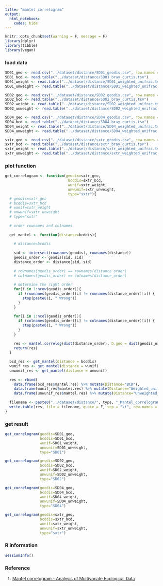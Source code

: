 ---
title: "mantel correlogram"
output: 
  html_notebook:
    codes: hide
---

```{r setup, include=FALSE}
knitr::opts_chunk$set(warning = F, message = F)
library(dplyr)
library(tibble)
library(vegan)
```


### load data
```{r}
SD01_geo <- read.csv("../dataset/distance/SD01_geodis.csv", row.names = 1)
SD01_bcd <- read.table("../dataset/distance/SD01_bray_curtis.tsv")
SD01_weight <- read.table("../dataset/distance/SD01_weighted_unifrac.tsv")
SD01_unweight <- read.table("../dataset/distance/SD01_weighted_unifrac.tsv")

SD02_geo <- read.csv("../dataset/distance/SD02_geodis.csv", row.names = 1)
SD02_bcd <- read.table("../dataset/distance/SD02_bray_curtis.tsv")
SD02_weight <- read.table("../dataset/distance/SD02_weighted_unifrac.tsv")
SD02_unweight <- read.table("../dataset/distance/SD02_weighted_unifrac.tsv")

SD04_geo <- read.csv("../dataset/distance/SD04_geodis.csv", row.names = 1)
SD04_bcd <- read.table("../dataset/distance/SD04_bray_curtis.tsv")
SD04_weight <- read.table("../dataset/distance/SD04_weighted_unifrac.tsv")
SD04_unweight <- read.table("../dataset/distance/SD04_weighted_unifrac.tsv")

sxtr_geo <- read.csv("../dataset/distance/sxtr_geodis.csv", row.names = 1)
sxtr_bcd <- read.table("../dataset/distance/sxtr_bray_curtis.tsv")
sxtr_weight <- read.table("../dataset/distance/sxtr_weighted_unifrac.tsv")
sxtr_unweight <- read.table("../dataset/distance/sxtr_weighted_unifrac.tsv")
```


### plot function
```{r}
get_correlogram <- function(geodis=sxtr_geo,
                             bcddis=sxtr_bcd,
                             wunif=sxtr_weight,
                             unwunif=sxtr_unweight,
                             type="sxtr"){
  # geodis=sxtr_geo
  # bcddis=sxtr_bcd
  # wunif=sxtr_weight
  # unwunif=sxtr_unweight
  # type="sxtr"
  
  # order rownames and colnames
  
  get_mantel <- function(distance=bcddis){
    
    # distance=bcddis
    
    sid <- intersect(rownames(geodis), rownames(distance))
    geodis_order <- geodis[sid, sid]
    distance_order <- distance[sid, sid]
    
    # rownames(geodis_order) == rownames(distance_order)
    # colnames(geodis_order) == colnames(distance_order)
    
    # determine the right order 
    for(i in 1:nrow(geodis_order)){
      if (rownames(geodis_order)[i] != rownames(distance_order)[i]) {
        stop(paste0(i, " Wrong"))
      }
    }
    
    for(i in 1:ncol(geodis_order)){
      if (colnames(geodis_order)[i] != colnames(distance_order)[i]) {
        stop(paste0(i, " Wrong"))
      }
    }
    
    res <- mantel.correlog(dist(distance_order), D.geo = dist(geodis_order), nperm = 999) 
    return(res)
  }
  
  bcd_res <- get_mantel(distance = bcddis)
  wunif_res <- get_mantel(distance = wunif)
  unwunif_res <- get_mantel(distance = unwunif)
  
  res <- rbind(
    data.frame(bcd_res$mantel.res) %>% mutate(Distance="BCD"),
    data.frame(wunif_res$mantel.res) %>% mutate(Distance="Weighted_unifrac"),
    data.frame(unwunif_res$mantel.res) %>% mutate(Distance="Unweighted_unifrac"))
  
  filename <- paste0("../dataset/distance/", type, "_Mantel_correlogram.tsv")
  write.table(res, file = filename, quote = F, sep = "\t", row.names = F)
}
```

### get result

```{r}
get_correlogram(geodis=SD01_geo,
                bcddis=SD01_bcd,
                wunif=SD01_weight,
                unwunif=SD01_unweight,
                type="SD01")

get_correlogram(geodis=SD02_geo,
                bcddis=SD02_bcd,
                wunif=SD02_weight,
                unwunif=SD02_unweight,
                type="SD02")

get_correlogram(geodis=SD04_geo,
                bcddis=SD04_bcd,
                wunif=SD04_weight,
                unwunif=SD04_unweight,
                type="SD04")

get_correlogram(geodis=sxtr_geo,
                bcddis=sxtr_bcd,
                wunif=sxtr_weight,
                unwunif=sxtr_unweight,
                type="sxtr")
```


### R information
```{r}
sessionInfo()
```


### Reference

1. [Mantel correlogram - Analysis of Multivariate Ecological Data](http://biol09.biol.umontreal.ca/Trieste16/ICTP_Theory_DB_2016_Day4.pdf)


